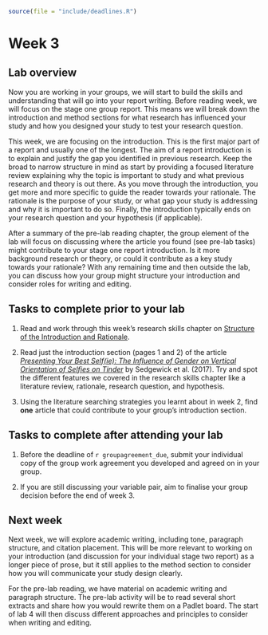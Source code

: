 ```r
source(file = "include/deadlines.R")
```

# Week 3

## Lab overview

Now you are working in your groups, we will start to build the skills and understanding that will go into your report writing. Before reading week, we will focus on the stage one group report. This means we will break down the introduction and method sections for what research has influenced your study and how you designed your study to test your research question.

This week, we are focusing on the introduction. This is the first major part of a report and usually one of the longest. The aim of a report introduction is to explain and justify the gap you identified in previous research. Keep the broad to narrow structure in mind as start by providing a focused literature review explaining why the topic is important to study and what previous research and theory is out there. As you move through the introduction, you get more and more specific to guide the reader towards your rationale. The rationale is the purpose of your study, or what gap your study is addressing and why it is important to do so. Finally, the introduction typically ends on your research question and your hypothesis (if applicable). 

After a summary of the pre-lab reading chapter, the group element of the lab will focus on discussing where the article you found (see pre-lab tasks) might contribute to your stage one report introduction. Is it more background research or theory, or could it contribute as a key study towards your rationale? With any remaining time and then outside the lab, you can discuss how your group might structure your introduction and consider roles for writing and editing. 

## Tasks to complete prior to your lab

1. Read and work through this week's research skills chapter on [Structure of the Introduction and Rationale](#intro-rationale). 

2. Read just the introduction section (pages 1 and 2) of the article [*Presenting Your Best Self(ie): The Influence of Gender on Vertical Orientation of Selfies on Tinder*](https://www.frontiersin.org/articles/10.3389/fpsyg.2017.00604/full) by Sedgewick et al. (2017). Try and spot the different features we covered in the research skills chapter like a literature review, rationale, research question, and hypothesis. 

3. Using the literature searching strategies you learnt about in week 2, find **one** article that could contribute to your group's introduction section. 

## Tasks to complete after attending your lab

1. Before the deadline of `r groupagreement_due`, submit your individual copy of the group work agreement you developed and agreed on in your group. 

2. If you are still discussing your variable pair, aim to finalise your group decision before the end of week 3. 

## Next week 

Next week, we will explore academic writing, including tone, paragraph structure, and citation placement. This will be more relevant to working on your introduction (and discussion for your individual stage two report) as a longer piece of prose, but it still applies to the method section to consider how you will communicate your study design clearly. 

For the pre-lab reading, we have material on academic writing and paragraph structure. The pre-lab activity will be to read several short extracts and share how you would rewrite them on a Padlet board. The start of lab 4 will then discuss different approaches and principles to consider when writing and editing. 
